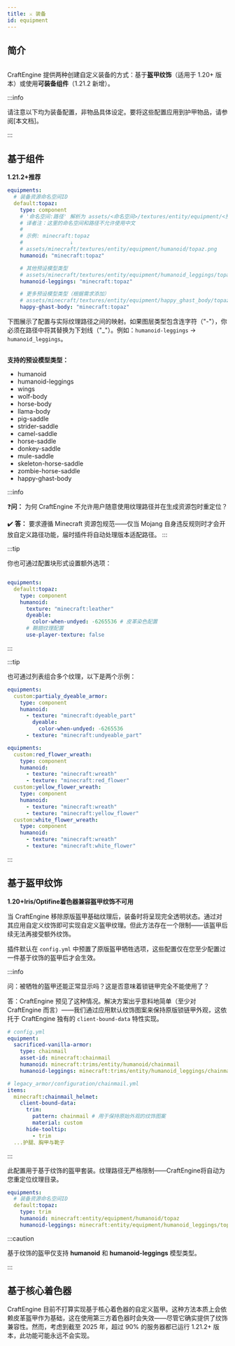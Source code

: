 ```yaml
---
title: ⚔️ 装备
id: equipment
---
```



## 简介

<div style={{textAlign: 'center'}}>
  <img src={require('/img/equipment_1.png').default} alt="" />
</div>

CraftEngine 提供两种创建自定义装备的方式：基于**盔甲纹饰**（适用于 1.20+ 版本）或使用**可装备组件**（1.21.2 新增）。

:::info

请注意以下均为装备配置，非物品具体设定。要将这些配置应用到护甲物品，请参阅[本文档]。

:::

## 基于组件
<Highlight color="#0d9622ff">**1.21.2+**</Highlight><Highlight color="#0d9622ff">**推荐**</Highlight>

```yaml
equipments:
  # 装备资源命名空间ID
  default:topaz:
    type: component
    # '命名空间:路径' 解析为 assets/<命名空间>/textures/entity/equipment/<预设模型类型>/<路径>.png。
    # 译者注：这里的命名空间和路径不允许使用中文
    # 
    # 示例: minecraft:topaz
    #               ↓
    # assets/minecraft/textures/entity/equipment/humanoid/topaz.png
    humanoid: "minecraft:topaz"

    # 其他预设模型类型
    # assets/minecraft/textures/entity/equipment/humanoid_leggings/topaz.png
    humanoid-leggings: "minecraft:topaz"

    # 更多预设模型类型（根据需求添加）
    # assets/minecraft/textures/entity/equipment/happy_ghast_body/topaz.png
    happy-ghast-body: "minecraft:topaz"
```

下图展示了配置与实际纹理路径之间的映射。如果图层类型包含连字符（"-"），你必须在路径中将其替换为下划线（"_"）。例如：`humanoid-leggings` -> `humanoid_leggings`。

<div style={{textAlign: 'center'}}>
  <img src={require('/img/i18n/zh-Hans/equipment_3.png').default} alt="" />
</div>


**支持的预设模型类型：**

* humanoid
* humanoid-leggings
* wings
* wolf-body
* horse-body
* llama-body
* pig-saddle
* strider-saddle
* camel-saddle
* horse-saddle
* donkey-saddle
* mule-saddle
* skeleton-horse-saddle
* zombie-horse-saddle
* happy-ghast-body

:::info

❓️**问：** 为何 CraftEngine 不允许用户随意使用纹理路径并在生成资源包时重定位？

✔️ **答：** 要求遵循 Minecraft 资源包规范——仅当 Mojang 自身违反规则时才会开放自定义路径功能，届时插件将自动处理版本适配路径。
:::

:::tip

你也可通过配置块形式设置额外选项：

```yaml

equipments:
  default:topaz:
    type: component
    humanoid:
      texture: "minecraft:leather"
      dyeable:
        color-when-undyed: -6265536 # 皮革染色配置
      # 鞘翅纹理配置
      use-player-texture: false
```
:::

:::tip

也可通过列表组合多个纹理，以下是两个示例：

```yaml
equipments:
  custom:partialy_dyeable_armor:
    type: component
    humanoid:
      - texture: "minecraft:dyeable_part"
        dyeable:
          color-when-undyed: -6265536
      - texture: "minecraft:undyeable_part"
```

```yaml
equipments:
  custom:red_flower_wreath:
    type: component
    humanoid:
      - texture: "minecraft:wreath"
      - texture: "minecraft:red_flower"
  custom:yellow_flower_wreath:
    type: component
    humanoid:
      - texture: "minecraft:wreath"
      - texture: "minecraft:yellow_flower"
  custom:white_flower_wreath:
    type: component
    humanoid:
      - texture: "minecraft:wreath"
      - texture: "minecraft:white_flower"
```
:::

## 基于盔甲纹饰
<Highlight color="#0d9622ff">**1.20+**</Highlight><Highlight color="#0d9622ff">**Iris/Optifine着色器兼容**</Highlight><Highlight color="#e03f26ff">**盔甲纹饰不可用**</Highlight>

当 CraftEngine 移除原版盔甲基础纹理后，装备时将呈现完全透明状态。通过对其应用自定义纹饰即可实现自定义盔甲纹理。但此方法存在一个限制——该盔甲后续无法再接受额外纹饰。

插件默认在 `config.yml` 中预置了原版盔甲牺牲选项，这些配置仅在您至少配置过一件基于纹饰的盔甲后才会生效。

:::info

问：被牺牲的盔甲还能正常显示吗？这是否意味着锁链甲完全不能使用了？

答：CraftEngine 预见了这种情况。解决方案出乎意料地简单（至少对 CraftEngine 而言）——我们通过应用默认纹饰图案来保持原版锁链甲外观，这依托于 CraftEngine 独有的 `client-bound-data` 特性实现。

```yaml
# config.yml
equipment:
  sacrificed-vanilla-armor:
    type: chainmail
    asset-id: minecraft:chainmail
    humanoid: minecraft:trims/entity/humanoid/chainmail
    humanoid-leggings: minecraft:trims/entity/humanoid_leggings/chainmail

# legacy_armor/configuration/chainmail.yml
items:
  minecraft:chainmail_helmet:
    client-bound-data:
      trim:
        pattern: chainmail # 用于保持原始外观的纹饰图案
        material: custom
      hide-tooltip:
        - trim
  ...护腿、胸甲与靴子
```

:::

此配置用于基于纹饰的盔甲套装。纹理路径无严格限制——CraftEngine将自动为您重定位纹理目录。

```yaml
equipments:
  # 装备资源命名空间ID
  default:topaz:
    type: trim
    humanoid: minecraft:entity/equipment/humanoid/topaz
    humanoid-leggings: minecraft:entity/equipment/humanoid_leggings/topaz
```

:::caution

基于纹饰的盔甲仅支持 **humanoid** 和 **humanoid-leggings** 模型类型。

:::

## 基于核心着色器

CraftEngine 目前不打算实现基于核心着色器的自定义盔甲。这种方法本质上会依赖皮革盔甲作为基础，这在使用第三方着色器时会失效——尽管它确实提供了纹饰兼容性。然而，考虑到截至 2025 年，超过 90% 的服务器都已运行 1.21.2+ 版本，此功能可能永远不会实现。